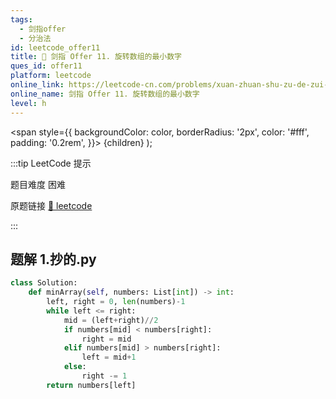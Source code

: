 ```yaml
---
tags:
  - 剑指offer
  - 分治法
id: leetcode_offer11
title: 🔴 剑指 Offer 11. 旋转数组的最小数字
ques_id: offer11
platform: leetcode
online_link: https://leetcode-cn.com/problems/xuan-zhuan-shu-zu-de-zui-xiao-shu-zi-lcof/
online_name: 剑指 Offer 11. 旋转数组的最小数字
level: h
---
```


  <span
    style={{
      backgroundColor: color,
      borderRadius: '2px',
      color: '#fff',
      padding: '0.2rem',
    }}>
    {children}
  </span>
);

:::tip LeetCode 提示

题目难度 <Highlight color="#ff375f">困难</Highlight>

原题链接 [🔗 leetcode](https://leetcode-cn.com/problems/xuan-zhuan-shu-zu-de-zui-xiao-shu-zi-lcof/)

:::



## 题解 1.抄的.py

```py
class Solution:
    def minArray(self, numbers: List[int]) -> int:
        left, right = 0, len(numbers)-1
        while left <= right:
            mid = (left+right)//2
            if numbers[mid] < numbers[right]:
                right = mid
            elif numbers[mid] > numbers[right]:
                left = mid+1
            else:
                right -= 1
        return numbers[left]
```


